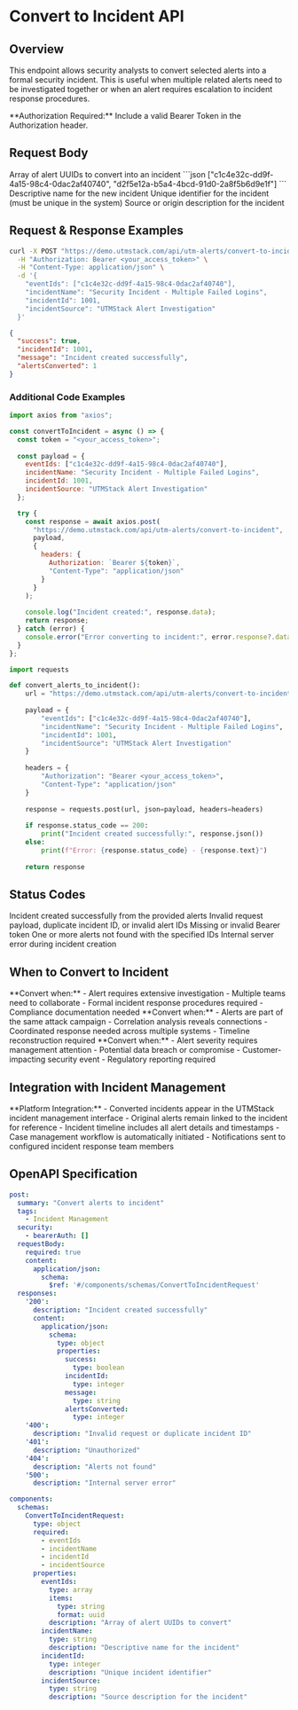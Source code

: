 # Convert to Incident API


## Overview

This endpoint allows security analysts to convert selected alerts into a formal security incident. This is useful when multiple related alerts need to be investigated together or when an alert requires escalation to incident response procedures.

<Note>
**Authorization Required:** Include a valid Bearer Token in the Authorization header.
</Note>


## Request Body

<ParamField body="eventIds" type="array" required>
  Array of alert UUIDs to convert into an incident
  <Expandable title="Example">
    ```json
    ["c1c4e32c-dd9f-4a15-98c4-0dac2af40740", "d2f5e12a-b5a4-4bcd-91d0-2a8f5b6d9e1f"]
    ```
  </Expandable>
</ParamField>

<ParamField body="incidentName" type="string" required>
  Descriptive name for the new incident
</ParamField>

<ParamField body="incidentId" type="integer" required>
  Unique identifier for the incident (must be unique in the system)
</ParamField>

<ParamField body="incidentSource" type="string" required>
  Source or origin description for the incident
</ParamField>


## Request & Response Examples

<RequestExample>

```bash Request
curl -X POST "https://demo.utmstack.com/api/utm-alerts/convert-to-incident" \
  -H "Authorization: Bearer <your_access_token>" \
  -H "Content-Type: application/json" \
  -d '{
    "eventIds": ["c1c4e32c-dd9f-4a15-98c4-0dac2af40740"],
    "incidentName": "Security Incident - Multiple Failed Logins",
    "incidentId": 1001,
    "incidentSource": "UTMStack Alert Investigation"
  }'
```

</RequestExample>

<ResponseExample>

```json Response
{
  "success": true,
  "incidentId": 1001,
  "message": "Incident created successfully",
  "alertsConverted": 1
}
```

</ResponseExample>

### Additional Code Examples

<CodeGroup>

```javascript Node.js
import axios from "axios";

const convertToIncident = async () => {
  const token = "<your_access_token>";
  
  const payload = {
    eventIds: ["c1c4e32c-dd9f-4a15-98c4-0dac2af40740"],
    incidentName: "Security Incident - Multiple Failed Logins",
    incidentId: 1001,
    incidentSource: "UTMStack Alert Investigation"
  };

  try {
    const response = await axios.post(
      "https://demo.utmstack.com/api/utm-alerts/convert-to-incident", 
      payload, 
      {
        headers: { 
          Authorization: `Bearer ${token}`,
          "Content-Type": "application/json"
        }
      }
    );
    
    console.log("Incident created:", response.data);
    return response;
  } catch (error) {
    console.error("Error converting to incident:", error.response?.data || error.message);
  }
};
```

```python Python
import requests

def convert_alerts_to_incident():
    url = "https://demo.utmstack.com/api/utm-alerts/convert-to-incident"
    
    payload = {
        "eventIds": ["c1c4e32c-dd9f-4a15-98c4-0dac2af40740"],
        "incidentName": "Security Incident - Multiple Failed Logins",
        "incidentId": 1001,
        "incidentSource": "UTMStack Alert Investigation"
    }
    
    headers = {
        "Authorization": "Bearer <your_access_token>",
        "Content-Type": "application/json"
    }
    
    response = requests.post(url, json=payload, headers=headers)
    
    if response.status_code == 200:
        print("Incident created successfully:", response.json())
    else:
        print(f"Error: {response.status_code} - {response.text}")
    
    return response
```

</CodeGroup>


## Status Codes

<ResponseField name="200" type="OK">
  Incident created successfully from the provided alerts
</ResponseField>

<ResponseField name="400" type="Bad Request">
  Invalid request payload, duplicate incident ID, or invalid alert IDs
</ResponseField>

<ResponseField name="401" type="Unauthorized">
  Missing or invalid Bearer token
</ResponseField>

<ResponseField name="404" type="Not Found">
  One or more alerts not found with the specified IDs
</ResponseField>

<ResponseField name="500" type="Internal Server Error">
  Internal server error during incident creation
</ResponseField>


## When to Convert to Incident

<AccordionGroup>
  <Accordion title="Single Complex Alert">
    **Convert when:**
    - Alert requires extensive investigation
    - Multiple teams need to collaborate
    - Formal incident response procedures required
    - Compliance documentation needed
  </Accordion>

  <Accordion title="Multiple Related Alerts">
    **Convert when:**
    - Alerts are part of the same attack campaign
    - Correlation analysis reveals connections
    - Coordinated response needed across multiple systems
    - Timeline reconstruction required
  </Accordion>

  <Accordion title="Escalation Scenarios">
    **Convert when:**
    - Alert severity requires management attention
    - Potential data breach or compromise
    - Customer-impacting security event
    - Regulatory reporting required
  </Accordion>
</AccordionGroup>


## Integration with Incident Management

<Info>
**Platform Integration:**
- Converted incidents appear in the UTMStack incident management interface
- Original alerts remain linked to the incident for reference
- Incident timeline includes all alert details and timestamps
- Case management workflow is automatically initiated
- Notifications sent to configured incident response team members
</Info>


## OpenAPI Specification

```yaml
post:
  summary: "Convert alerts to incident"
  tags:
    - Incident Management
  security:
    - bearerAuth: []
  requestBody:
    required: true
    content:
      application/json:
        schema:
          $ref: '#/components/schemas/ConvertToIncidentRequest'
  responses:
    '200':
      description: "Incident created successfully"
      content:
        application/json:
          schema:
            type: object
            properties:
              success:
                type: boolean
              incidentId:
                type: integer
              message:
                type: string
              alertsConverted:
                type: integer
    '400':
      description: "Invalid request or duplicate incident ID"
    '401':
      description: "Unauthorized"
    '404':
      description: "Alerts not found"
    '500':
      description: "Internal server error"

components:
  schemas:
    ConvertToIncidentRequest:
      type: object
      required:
        - eventIds
        - incidentName
        - incidentId
        - incidentSource
      properties:
        eventIds:
          type: array
          items:
            type: string
            format: uuid
          description: "Array of alert UUIDs to convert"
        incidentName:
          type: string
          description: "Descriptive name for the incident"
        incidentId:
          type: integer
          description: "Unique incident identifier"
        incidentSource:
          type: string
          description: "Source description for the incident"
```
